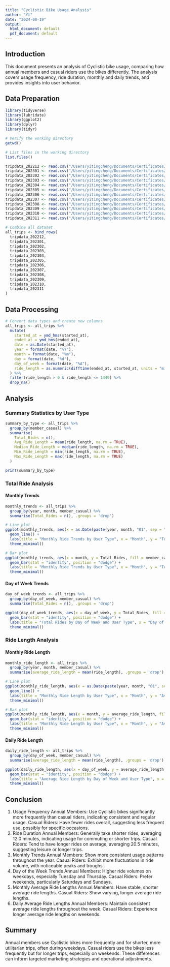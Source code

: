 ```yaml
---
title: "Cyclistic Bike Usage Analysis"
author: "Yt"
date: "2024-08-19"
output:
  html_document: default
  pdf_document: default
---
```


## Introduction

This document presents an analysis of Cyclistic bike usage, comparing how annual members and casual riders use the bikes differently. The analysis covers usage frequency, ride duration, monthly and daily trends, and provides insights into user behavior.

## Data Preparation

```r
library(tidyverse)
library(lubridate)
library(ggplot2)
library(dplyr)
library(tidyr)
```

```r
# Verify the working directory
getwd()

# List files in the working directory
list.files()
```
```r
tripdata_202212 <- read.csv("/Users/yitingcheng/Documents/Certificates/Google/Basic/8. Case Study/Case Study 1/Raw Data/202212-divvy-tripdata.csv")
tripdata_202301 <- read.csv("/Users/yitingcheng/Documents/Certificates/Google/Basic/8. Case Study/Case Study 1/Raw Data/202301-divvy-tripdata.csv")
tripdata_202302 <- read.csv("/Users/yitingcheng/Documents/Certificates/Google/Basic/8. Case Study/Case Study 1/Raw Data/202302-divvy-tripdata.csv")
tripdata_202303 <- read.csv("/Users/yitingcheng/Documents/Certificates/Google/Basic/8. Case Study/Case Study 1/Raw Data/202303-divvy-tripdata.csv")
tripdata_202304 <- read.csv("/Users/yitingcheng/Documents/Certificates/Google/Basic/8. Case Study/Case Study 1/Raw Data/202304-divvy-tripdata.csv")
tripdata_202305 <- read.csv("/Users/yitingcheng/Documents/Certificates/Google/Basic/8. Case Study/Case Study 1/Raw Data/202305-divvy-tripdata.csv")
tripdata_202306 <- read.csv("/Users/yitingcheng/Documents/Certificates/Google/Basic/8. Case Study/Case Study 1/Raw Data/202306-divvy-tripdata.csv")
tripdata_202307 <- read.csv("/Users/yitingcheng/Documents/Certificates/Google/Basic/8. Case Study/Case Study 1/Raw Data/202307-divvy-tripdata.csv")
tripdata_202308 <- read.csv("/Users/yitingcheng/Documents/Certificates/Google/Basic/8. Case Study/Case Study 1/Raw Data/202308-divvy-tripdata.csv")
tripdata_202309 <- read.csv("/Users/yitingcheng/Documents/Certificates/Google/Basic/8. Case Study/Case Study 1/Raw Data/202309-divvy-tripdata.csv")
tripdata_202310 <- read.csv("/Users/yitingcheng/Documents/Certificates/Google/Basic/8. Case Study/Case Study 1/Raw Data/202310-divvy-tripdata.csv")
tripdata_202311 <- read.csv("/Users/yitingcheng/Documents/Certificates/Google/Basic/8. Case Study/Case Study 1/Raw Data/202311-divvy-tripdata.csv")
```

```r
# Combine all dataset
all_trips <- bind_rows(
  tripdata_202212,
  tripdata_202301,
  tripdata_202302,
  tripdata_202303,
  tripdata_202304,
  tripdata_202305,
  tripdata_202306,
  tripdata_202307,
  tripdata_202308,
  tripdata_202309,
  tripdata_202310,
  tripdata_202311
)
```

## Data Processing

```r
# Convert data types and create new columns
all_trips <- all_trips %>%
  mutate(
    started_at = ymd_hms(started_at),
    ended_at = ymd_hms(ended_at),
    date = as.Date(started_at),
    year = format(date, "%Y"),
    month = format(date, "%m"),
    day = format(date, "%d"),
    day_of_week = format(date, "%A"),
    ride_length = as.numeric(difftime(ended_at, started_at, units = "mins"))
  ) %>%
  filter(ride_length > 0 & ride_length <= 1440) %>%
  drop_na()
```

## Analysis

### Summary Statistics by User Type
```r
summary_by_type <- all_trips %>%
  group_by(member_casual) %>%
  summarise(
    Total_Rides = n(),
    Avg_Ride_Length = mean(ride_length, na.rm = TRUE),
    Median_Ride_Length = median(ride_length, na.rm = TRUE),
    Min_Ride_Length = min(ride_length, na.rm = TRUE),
    Max_Ride_Length = max(ride_length, na.rm = TRUE)
  )

print(summary_by_type)
```

### Total Ride Analysis
#### Monthly Trends
```r
monthly_trends <- all_trips %>%
  group_by(year, month, member_casual) %>%
  summarise(Total_Rides = n(), .groups = 'drop')

# Line plot
ggplot(monthly_trends, aes(x = as.Date(paste(year, month, "01", sep = "-")), y = Total_Rides, color = member_casual)) +
  geom_line() +
  labs(title = "Monthly Ride Trends by User Type", x = "Month", y = "Total Rides") +
  theme_minimal()

# Bar plot
ggplot(monthly_trends, aes(x = month, y = Total_Rides, fill = member_casual)) +
  geom_bar(stat = "identity", position = "dodge") +
  labs(title = "Monthly Ride Trends by User Type", x = "Month", y = "Total Rides") +
  theme_minimal()
```

#### Day of Week Trends
```r
day_of_week_trends <- all_trips %>%
  group_by(day_of_week, member_casual) %>%
  summarise(Total_Rides = n(), .groups = 'drop')

ggplot(day_of_week_trends, aes(x = day_of_week, y = Total_Rides, fill = member_casual)) +
  geom_bar(stat = "identity", position = "dodge") +
  labs(title = "Total Rides by Day of Week and User Type", x = "Day of Week", y = "Total Rides") +
  theme_minimal()
```

### Ride Length Analysis
#### Monthly Ride Length 
```r
monthly_ride_length <- all_trips %>%
  group_by(year, month, member_casual) %>%
  summarise(average_ride_length = mean(ride_length), .groups = 'drop')

# Line plot
ggplot(monthly_ride_length, aes(x = as.Date(paste(year, month, "01", sep = "-")), y = average_ride_length, color = member_casual)) +
  geom_line() +
  labs(title = "Monthly Ride Length by User Type", x = "Month", y = "Average Ride Length") +
  theme_minimal()

# Bar plot
ggplot(monthly_ride_length, aes(x = month, y = average_ride_length, fill = member_casual)) +
  geom_bar(stat = "identity", position = "dodge") +
  labs(title = "Monthly Ride Length by User Type", x = "Month", y = "Average Ride Length") +
  theme_minimal()
```

#### Daily Ride Length 
```r
daily_ride_length <- all_trips %>%
  group_by(day_of_week, member_casual) %>%
  summarise(average_ride_length = mean(ride_length), .groups = 'drop')

ggplot(daily_ride_length, aes(x = day_of_week, y = average_ride_length, fill = member_casual)) +
  geom_bar(stat = "identity", position = "dodge") +
  labs(title = "Average Ride Length by Day of Week and User Type", x = "Day of Week", y = "Average Ride Length") +
  theme_minimal()
```

## Conclusion
1. Usage Frequency
Annual Members: Use Cyclistic bikes significantly more frequently than casual riders, indicating consistent and regular usage.
Casual Riders: Have fewer rides overall, suggesting less frequent use, possibly for specific occasions.
2. Ride Duration
Annual Members: Generally take shorter rides, averaging 12.0 minutes, indicating usage for commuting or shorter trips.
Casual Riders: Tend to have longer rides on average, averaging 20.5 minutes, suggesting leisure or longer trips.
3. Monthly Trends
Annual Members: Show more consistent usage patterns throughout the year.
Casual Riders: Exhibit more fluctuations in ride volume, with noticeable peaks and troughs.
4. Day of the Week Trends
Annual Members: Higher ride volumes on weekdays, especially Tuesday and Thursday.
Casual Riders: Prefer weekends, particularly Saturdays and Sundays.
5. Monthly Average Ride Lengths
Annual Members: Have stable, shorter average ride lengths.
Casual Riders: Show varying, longer average ride lengths.
6. Daily Average Ride Lengths
Annual Members: Maintain consistent average ride lengths throughout the week.
Casual Riders: Experience longer average ride lengths on weekends.

## Summary
Annual members use Cyclistic bikes more frequently and for shorter, more utilitarian trips, often during weekdays. Casual riders use the bikes less frequently but for longer trips, especially on weekends. These differences can inform targeted marketing strategies and operational adjustments.


